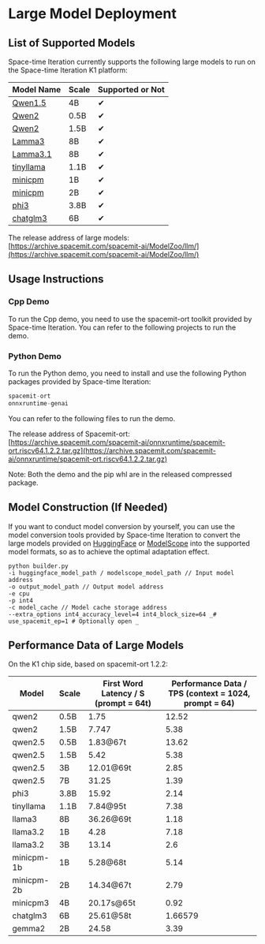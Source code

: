 # Large Model Deployment
## List of Supported Models
Space-time Iteration currently supports the following large models to run on the Space-time Iteration K1 platform:

| Model Name | Scale | Supported or Not |
| ---- | ---- | ---- |
| [Qwen1.5](https://huggingface.co/Qwen/Qwen1.5-4B-Chat) | 4B | ✔ |
| [Qwen2](https://huggingface.co/Qwen/Qwen2-0.5B-Instruct) | 0.5B | ✔ |
| [Qwen2](https://huggingface.co/Qwen/Qwen2-1.5B-Instruct) | 1.5B | ✔ |
| [Lamma3](https://huggingface.co/shenzhi-wang/Llama3-8B-Chinese-Chat) | 8B | ✔ |
| [Lamma3.1](https://modelscope.cn/models/Muulor/Llama3.1-8b-zh) | 8B | ✔ |
| [tinyllama](https://huggingface.co/TinyLlama/TinyLlama-1.1B-Chat-v1.0) | 1.1B | ✔ |
| [minicpm](https://huggingface.co/openbmb/MiniCPM-S-1B-sft-llama-format) | 1B | ✔ |
| [minicpm](https://huggingface.co/openbmb/MiniCPM-2B-sft-fp32) | 2B | ✔ |
| [phi3](https://huggingface.co/microsoft/Phi-3-mini-4k-instruct) | 3.8B | ✔ |
| [chatglm3](https://huggingface.co/THUDM/chatglm2-6b-32k) | 6B | ✔ |

The release address of large models: [https://archive.spacemit.com/spacemit-ai/ModelZoo/llm/](https://archive.spacemit.com/spacemit-ai/ModelZoo/llm/)

## Usage Instructions
### Cpp Demo
To run the Cpp demo, you need to use the spacemit-ort toolkit provided by Space-time Iteration. You can refer to the following projects to run the demo.

### Python Demo
To run the Python demo, you need to install and use the following Python packages provided by Space-time Iteration:

```python
spacemit-ort
onnxruntime-genai
```

You can refer to the following files to run the demo.

The release address of Spacemit-ort: [https://archive.spacemit.com/spacemit-ai/onnxruntime/spacemit-ort.riscv64.1.2.2.tar.gz](https://archive.spacemit.com/spacemit-ai/onnxruntime/spacemit-ort.riscv64.1.2.2.tar.gz)

Note: Both the demo and the pip whl are in the released compressed package.

## Model Construction (If Needed)
If you want to conduct model conversion by yourself, you can use the model conversion tools provided by Space-time Iteration to convert the large models provided on [HuggingFace](https://huggingface.co/) or [ModelScope](https://modelscope.cn/home) into the supported model formats, so as to achieve the optimal adaptation effect.

```
python builder.py
-i huggingface_model_path / modelscope_model_path // Input model address
-o output_model_path // Output model address
-e cpu
-p int4
-c model_cache // Model cache storage address
--extra_options int4_accuracy_level=4 int4_block_size=64 _# use_spacemit_ep=1 # Optionally open _
```

## Performance Data of Large Models
On the K1 chip side, based on spacemit-ort 1.2.2:

| Model | Scale | First Word Latency / S (prompt = 64t) | Performance Data / TPS (context = 1024, prompt = 64) |
| ---- | ---- | ---- | ---- |
| qwen2 | 0.5B | 1.75 | 12.52 |
| qwen2 | 1.5B | 7.747 | 5.38 |
| qwen2.5 | 0.5B | 1.83@67t | 13.62 |
| qwen2.5 | 1.5B | 5.42 | 5.38 |
| qwen2.5 | 3B | 12.01@69t | 2.85 |
| qwen2.5 | 7B | 31.25 | 1.39 |
| phi3 | 3.8B | 15.92 | 2.14 |
| tinyllama | 1.1B | 7.84@95t | 7.38 |
| llama3 | 8B | 36.26@69t | 1.18 |
| llama3.2 | 1B | 4.28 | 7.18 |
| llama3.2 | 3B | 13.14 | 2.6 |
| minicpm-1b | 1B | 5.28@68t | 5.14 |
| minicpm-2b | 2B | 14.34@67t | 2.79 |
| minicpm3 | 4B | 20.17s@65t  | 0.92 |
| chatglm3 | 6B | 25.61@58t | 1.66579  |
| gemma2 | 2B | 24.58 | 3.39 | 